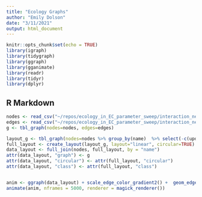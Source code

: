 ```yaml
---
title: "Ecology Graphs"
author: "Emily Dolson"
date: "3/11/2021"
output: html_document
---
```


```r
knitr::opts_chunk$set(echo = TRUE)
library(igraph)
library(tidygraph)
library(ggraph)
library(gganimate)
library(readr)
library(tidyr)
library(dplyr)
```

## R Markdown



```r
nodes <- read_csv("~/repos/ecology_in_EC_parameter_sweep/interaction_network_nodes.csv")# %>% filter(update < 1000)
edges <- read_csv("~/repos/ecology_in_EC_parameter_sweep/interaction_network_edges.csv")# %>% filter(update < 1000)
g <- tbl_graph(nodes=nodes, edges=edges)

layout_g <- tbl_graph(nodes=nodes %>% group_by(name)  %>% select(-c(update, fitness, population)) %>% summarise(name=first(name)), edges = edges %>% group_by(to,from)  %>% select(-c(update, weight)) %>% summarise(to=first(to), from=first(from)))
full_layout <- create_layout(layout_g, layout="linear", circular=TRUE)
data_layout <- full_join(nodes, full_layout, by = "name")
attr(data_layout, "graph") <- g
attr(data_layout, "circular") <- attr(full_layout, "circular")
attr(data_layout, "class") <- attr(full_layout, "class")


anim <- ggraph(data_layout) + scale_edge_color_gradient2() +  geom_edge_link(aes( color=weight), arrow = arrow(length = unit(3, 'mm'), type = "closed")) + geom_node_point(aes(size=population, color=fitness)) + theme_graph() + scale_color_viridis() + transition_time(update)
animate(anim, nframes = 5000, renderer = magick_renderer())


```

